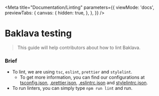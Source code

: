 
<Meta
  title="Documentation/Linting"
  parameters={{
    viewMode: 'docs',
    previewTabs: {
      canvas: {
        hidden: true,
      },
    },
  }}
/>

# Baklava testing

> This guide will help contributors about how to lint Baklava.

### Brief
- To lint, we are using `tsc`, `eslint`, `prettier` and `stylelint`.
    - To get more information, you can find our configurations at [tsconfig.json](https://github.com/Trendyol/baklava/blob/next/tsconfig.json), [.prettier.json](https://github.com/Trendyol/baklava/blob/next/.prettier.json), [.eslintrc.json](https://github.com/Trendyol/baklava/blob/next/.eslintrc.json) and [stylelintrc.json](https://github.com/Trendyol/baklava/blob/next/stylelintrc.json).
- To run linters, you can simply type `npm run lint` and run.
